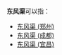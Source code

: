 '''东风渠'''可以指：
*[[东风渠_(郑州)|东风渠 (郑州)]]
*[[东风渠_(成都)|东风渠 (成都)]]
*[[东风渠灌区|东风渠 (宜昌)]]

{{disambig|Cat=水渠消歧义}}